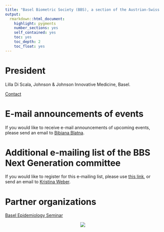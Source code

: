 ```yaml
---
title: "Basel Biometric Society (BBS), a section of the Austrian-Swiss region of the international biometric society (ROeS)"
output: 
  rmarkdown::html_document:
    highlight: pygments
    number_sections: yes
    self_contained: yes
    toc: yes
    toc_depth: 2
    toc_float: yes
---
```


# President
 
Lilla Di Scala, Johnson & Johnson Innovative Medicine, Basel.

[Contact](mailto:info@bbsbasel.ch)

# E-mail announcements of events
 
If you would like to receive e-mail announcements of upcoming events, please send an email to [Bibiana Blatna](mailto:bibiana.blatna@novartis.com).

# Additional e-mailing list of the BBS Next Generation committee
 
If you would like to register for this e-mailing list, please use [this link](https://docs.google.com/forms/d/e/1FAIpQLSfx-0nVHJ6sm9ts-JF46kgV9cnb9i_klk7aD5Tf5lDBRkEEzw/viewform), or send an email to [Kristina Weber](mailto:kristina.weber@roche.com).

# Partner organizations

[Basel Epidemiology Seminar](https://baselepiseminar.github.io/home/index.html)

<center>![](bbs_logo.gif)</center>

